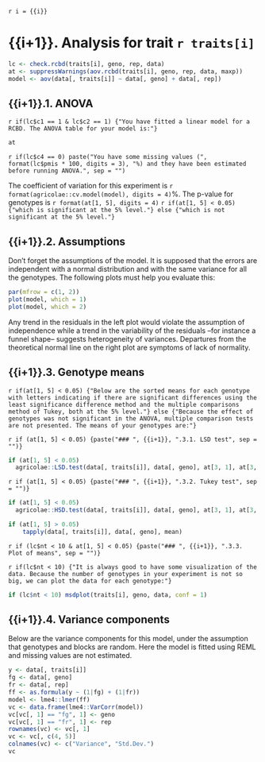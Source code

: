 `r i = {{i}}`

# {{i+1}}. Analysis for trait `r traits[i]`

```r
lc <- check.rcbd(traits[i], geno, rep, data)
at <- suppressWarnings(aov.rcbd(traits[i], geno, rep, data, maxp))
model <- aov(data[, traits[i]] ~ data[, geno] + data[, rep])
```

## {{i+1}}.1. ANOVA

`r if(lc$c1 == 1 & lc$c2 == 1) {"You have fitted a linear model for a RCBD. The ANOVA table for your model is:"}`

```r
at
```

`r if(lc$c4 == 0) paste("You have some missing values (", format(lc$pmis * 100, digits = 3), "%) and they have been estimated before running ANOVA.", sep = "")`

The coefficient of variation for this experiment is `r format(agricolae::cv.model(model), digits = 4)`%.
The p-value for genotypes is `r format(at[1, 5], digits = 4)`
`r if(at[1, 5] < 0.05) {"which is significant at the 5% level."} else {"which is not significant at the 5% level."}`

## {{i+1}}.2. Assumptions

Don't forget the assumptions of the model. It is supposed that the errors are independent with a normal distribution and with the same variance for all the genotypes. The following plots must help you evaluate this:

```r
par(mfrow = c(1, 2))
plot(model, which = 1)
plot(model, which = 2)
```

Any trend in the residuals in the left plot would violate the assumption of independence while a trend in the variability of the residuals --for instance a funnel shape-- suggests heterogeneity of variances. Departures from the theoretical normal line on the right plot are symptoms of lack of normality.

## {{i+1}}.3. Genotype means

`r if(at[1, 5] < 0.05) {"Below are the sorted means for each genotype with letters indicating if there are significant differences using the least significance difference method and the multiple comparisons method of Tukey, both at the 5% level."} else {"Because the effect of genotypes was not significant in the ANOVA, multiple comparison tests are not presented. The means of your genotypes are:"}`

`r if (at[1, 5] < 0.05) {paste("### ", {{i+1}}, ".3.1. LSD test", sep = "")}`

```r
if (at[1, 5] < 0.05)
  agricolae::LSD.test(data[, traits[i]], data[, geno], at[3, 1], at[3, 3])$groups
```

`r if (at[1, 5] < 0.05) {paste("### ", {{i+1}}, ".3.2. Tukey test", sep = "")}`

```r
if (at[1, 5] < 0.05)
  agricolae::HSD.test(data[, traits[i]], data[, geno], at[3, 1], at[3, 3])$groups
```

```r
if (at[1, 5] > 0.05)
    tapply(data[, traits[i]], data[, geno], mean)
```

`r if (lc$nt < 10 & at[1, 5] < 0.05) {paste("### ", {{i+1}}, ".3.3. Plot of means", sep = "")}`

`r if(lc$nt < 10) {"It is always good to have some visualization of the data. Because the number of genotypes in your experiment is not so big, we can plot the data for each genotype:"}`

```r
if (lc$nt < 10) msdplot(traits[i], geno, data, conf = 1)
```

## {{i+1}}.4. Variance components

Below are the variance components for this model, under the assumption that genotypes and blocks are random. Here the model is fitted using REML and missing values are not estimated.

```r
y <- data[, traits[i]]
fg <- data[, geno]
fr <- data[, rep]
ff <- as.formula(y ~ (1|fg) + (1|fr))
model <- lme4::lmer(ff)
vc <- data.frame(lme4::VarCorr(model))
vc[vc[, 1] == "fg", 1] <- geno
vc[vc[, 1] == "fr", 1] <- rep
rownames(vc) <- vc[, 1]
vc <- vc[, c(4, 5)]
colnames(vc) <- c("Variance", "Std.Dev.")
vc
```
